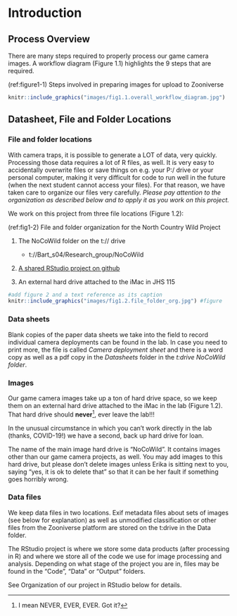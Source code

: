# Introduction
## Process Overview

There are many steps required to properly process our game camera images. A workflow diagram (Figure 1.1) highlights the 9 steps that are required.




(ref:figure1-1) Steps involved in preparing images for upload to Zooniverse



```r
knitr::include_graphics("images/fig1.1.overall_workflow_diagram.jpg")
```





## Datasheet, File and Folder Locations
### File and folder locations
With camera traps, it is possible to generate a LOT of data, very quickly. Processing those data requires a lot of R files, as well. It is very easy to accidentally overwrite files or save things on e.g. your P:/ drive or your personal computer, making it very difficult for code to run well in the future (when the next student cannot access your files). For that reason, we have taken care to organize our files very carefully. *Please pay attention to the organization as described below and to apply it as you work on this project.*

We work on this project from three file locations (Figure 1.2):

(ref:fig1-2) File and folder organization for the North Country Wild Project

1. The NoCoWild folder on the t:// drive
    - t://Bart_s04/Research_group/NoCoWild

2.  [A shared RStudio project on github](https://github.com/erethizon/NoCoWildDataProcessing)

3.  An external hard drive attached to the iMac in JHS 115


```r
#add figure 2 and a text reference as its caption
knitr::include_graphics("images/fig1.2.file_folder_org.jpg") #figure
```

### Data sheets

Blank copies of the paper data sheets we take into the field to record individual camera deployments can be found in the lab. In case you need to print more, the file is called *Camera deployment sheet* and there
is a word copy as well as a pdf copy in the *Datasheets* folder in the *t:drive NoCoWild folder*.

### Images

Our game camera images take up a ton of hard drive space, so we keep them on an external hard drive attached to the iMac in the lab (Figure 1.2). That hard drive should **never**[^1], ever leave the lab!!! 

In the unusual circumstance in which you can't work directly in the lab (thanks, COVID-19!) we have a second, back up hard drive for loan.

The name of the main image hard drive is "NoCoWild". It contains
images other than our game camera projects, as well. You may add images to this hard drive, but please don't delete images unless Erika is sitting next to you, saying "yes, it is ok to delete that" so that it can be her fault if something goes horribly wrong.

### Data files

We keep data files in two locations. Exif metadata files about sets of images (see below for explanation) as well as unmodified classification or other files from the Zooniverse platform are stored on the t:drive in the Data folder.

The RStudio project is where we store some data products (after
processing in R) and where we store all of the code we use for image processing and analysis. Depending on what stage of the project you are in, files may be found in the "Code", "Data" or "Output" folders.

See Organization of our project in RStudio below for details.

[^1]: I mean NEVER, EVER, EVER. Got it?


